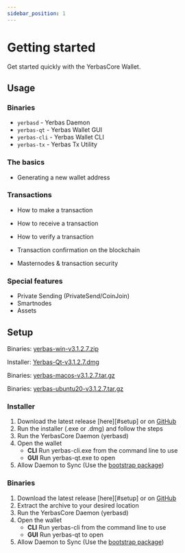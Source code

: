```yaml
---
sidebar_position: 1
---
```



# Getting started

Get started quickly with the YerbasCore Wallet.

## Usage

### Binaries

   - `yerbasd` - Yerbas Daemon
   - `yerbas-qt` - Yerbas Wallet GUI
   - `yerbas-cli` - Yerbas Wallet CLI
   - `yerbas-tx` - Yerbas Tx Utility

### The basics

- Generating a new wallet address

### Transactions

- How to make a transaction
- How to receive a transaction

- How to verify a transaction
- Transaction confirmation on the blockchain
- Masternodes & transaction security

### Special features

- Private Sending (PrivateSend/CoinJoin)
- Smartnodes
- Assets

## Setup

<Tabs>
  <TabItem value="windows" label="Windows" default>
    <p>Binaries: <a href="https://github.com/The-Yerbas-Endeavor/yerbas/releases/download/v3.1.2.7/yerbas-win-v3.1.2.7.zip" class="button button--primary">yerbas-win-v3.1.2.7.zip</a></p>
  </TabItem>
  <TabItem value="mac" label="Mac" default>
    <p>Installer: <a href="https://github.com/The-Yerbas-Endeavor/yerbas/releases/download/v3.1.2.7/Yerbas-Qt-v3.1.2.7.dmg" class="button button--primary">Yerbas-Qt-v3.1.2.7.dmg</a></p>
    <p>Binaries: <a href="https://github.com/The-Yerbas-Endeavor/yerbas/releases/download/v3.1.2.7/yerbas-macos-v3.1.2.7.tar.gz" class="button button--primary">yerbas-macos-v3.1.2.7.tar.gz</a></p>
  </TabItem>
  <TabItem value="linux" label="Linux">
    <p>Binaries: <a href="https://github.com/The-Yerbas-Endeavor/yerbas/releases/download/v3.1.2.7/yerbas-ubuntu20-v3.1.2.7.tar.gz" class="button button--primary">yerbas-ubuntu20-v3.1.2.7.tar.gz</a></p>
  </TabItem>
</Tabs>

### Installer

1. Download the latest release [here][#setup] or on [GitHub][wallet-gh]
2. Run the installer (.exe or .dmg) and follow the steps
3. Run the YerbasCore Daemon (yerbasd)
4. Open the wallet
    - **CLI**
      Run yerbas-cli.exe from the command line to use
    - **GUI**
      Run yerbas-qt.exe to open 
5. Allow Daemon to Sync (Use the [bootstrap package](/docs/wallet/bootstrap))

### Binaries

1. Download the latest release [here][#setup] or on [GitHub][wallet-gh]
2. Extract the archive to your desired location
3. Run the YerbasCore Daemon (yerbasd)
4. Open the wallet
    - **CLI**
      Run yerbas-cli from the command line to use
    - **GUI**
      Run yerbas-qt to open 
5. Allow Daemon to Sync (Use the [bootstrap package](/docs/wallet/bootstrap))

[wallet-gh]: https://github.com/The-Yerbas-Endeavor/yerbas/releases/latest/
